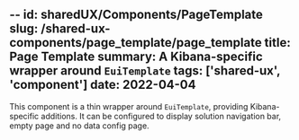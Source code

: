 --
id: sharedUX/Components/PageTemplate
slug: /shared-ux-components/page_template/page_template
title: Page Template
summary: A Kibana-specific wrapper around `EuiTemplate`
tags: ['shared-ux', 'component']
date: 2022-04-04
---
This component is a thin wrapper around `EuiTemplate`, providing Kibana-specific additions. It can be configured to display solution navigation bar, empty page and no data config page. 